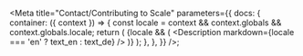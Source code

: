 
<Meta
  title="Contact/Contributing to Scale"
  parameters={{
    docs: {
      container: ({ context }) => {
        const locale = context && context.globals && context.globals.locale;
        return (
          <DocsContainer context={context}>
            {locale && (
              <Description markdown={locale === 'en' ? text_en : text_de} />
            )}
          </DocsContainer>
        );
      },
    },
  }}
/>;
